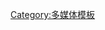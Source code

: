 {{catnav|頁面分類|維基百科模板|按功能分类的模板|多媒体模板}}

{{Commonscat|Audio templates}}

[[Category:多媒体模板|Category:多媒体模板]]